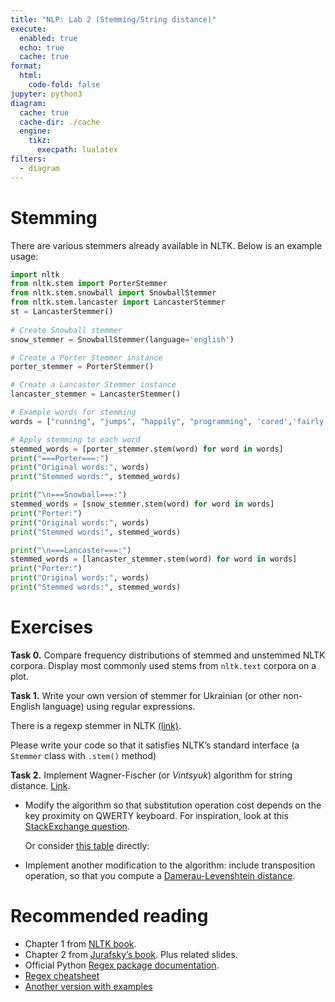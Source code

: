 ```yaml
---
title: "NLP: Lab 2 (Stemming/String distance)"
execute:
  enabled: true
  echo: true
  cache: true
format:
  html:
    code-fold: false
jupyter: python3
diagram:
  cache: true
  cache-dir: ./cache
  engine:
    tikz:
      execpath: lualatex
filters:
  - diagram
---
```


# Stemming

There are various stemmers already available in NLTK. Below is an example usage:

```python
import nltk
from nltk.stem import PorterStemmer
from nltk.stem.snowball import SnowballStemmer
from nltk.stem.lancaster import LancasterStemmer
st = LancasterStemmer()
 
# Create Snowball stemmer
snow_stemmer = SnowballStemmer(language='english')

# Create a Porter Stemmer instance
porter_stemmer = PorterStemmer()

# Create a Lancaster Stemmer instance
lancaster_stemmer = LancasterStemmer()

# Example words for stemming
words = ["running", "jumps", "happily", "programming", 'cared','fairly','sportingly']

# Apply stemming to each word
stemmed_words = [porter_stemmer.stem(word) for word in words]
print("===Porter===:")
print("Original words:", words)
print("Stemmed words:", stemmed_words)

print("\n===Snowball===:")
stemmed_words = [snow_stemmer.stem(word) for word in words]
print("Porter:")
print("Original words:", words)
print("Stemmed words:", stemmed_words)

print("\n===Lancaster===:")
stemmed_words = [lancaster_stemmer.stem(word) for word in words]
print("Porter:")
print("Original words:", words)
print("Stemmed words:", stemmed_words)
```

# Exercises
**Task 0.** Compare frequency distributions of stemmed and unstemmed NLTK corpora. Display most commonly used stems from `nltk.text` corpora on a plot.

**Task 1.** Write your own version of stemmer for Ukrainian (or other non-English language) using regular expressions.

There is a regexp stemmer in NLTK [(link)](https://www.nltk.org/api/nltk.stem.regexp.html).

Please write your code so that it satisfies NLTK's standard interface (a `Stemmer` class with `.stem()` method)

**Task 2.** Implement Wagner-Fischer (or *Vintsyuk*) algorithm for string distance. [Link](https://en.wikipedia.org/wiki/Wagner–Fischer_algorithm).

- Modify the algorithm so that substitution operation cost depends on the key proximity on QWERTY keyboard. 
    For inspiration, look at this [StackExchange question](https://codegolf.stackexchange.com/questions/233618/distances-between-keys-on-a-qwerty-keyboard).

     Or consider [this table](https://gist.github.com/pxeger/ae20549834c04f1e40a4fa4ba91a0079) directly: 
- Implement another modification to the algorithm: include transposition operation, so that you compute a [Damerau-Levenshtein distance](https://en.wikipedia.org/wiki/Damerau–Levenshtein_distance).

# Recommended reading 
- Chapter 1 from [NLTK book](https://www.nltk.org/book/ch01.html).
- Chapter 2 from [Jurafsky's book](https://web.stanford.edu/~jurafsky/slp3/). Plus related slides.
- Official Python [Regex package documentation](https://docs.python.org/3/howto/regex.html).
- [Regex cheatsheet](https://www.debuggex.com/cheatsheet/regex/python)
- [Another version with examples](https://images.datacamp.com/image/upload/v1665049611/Marketing/Blog/Regular_Expressions_Cheat_Sheet.pdf)



